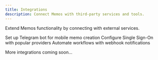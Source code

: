```yaml
---
title: Integrations
description: Connect Memos with third-party services and tools.
---
```


Extend Memos functionality by connecting with external services.

<Cards>
  <Card title="Telegram Bot" href="/docs/integrations/telegram-bot" icon="MessageCircle">
    Set up Telegram bot for mobile memo creation
  </Card>
  <Card title="SSO Integration" href="/docs/integrations/sso" icon="Users">
    Configure Single Sign-On with popular providers
  </Card>
  <Card title="Webhooks" href="/docs/integrations/webhooks" icon="Webhook">
    Automate workflows with webhook notifications
  </Card>
</Cards>

More integrations coming soon...